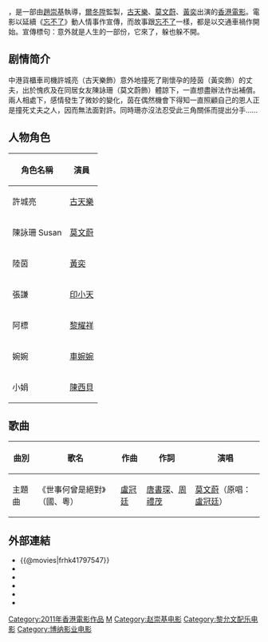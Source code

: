 {{Otheruses|subject=香港电影|other=與「'''一路有你'''」同名的其他名義|一路有你 (马来西亚电影)}}

{{Infobox Film
| name               = 一路有你
| original_name      = ''{{lang|en|The Road Less Traveled}}''
| image              = 
| caption            = 
| director           = [[趙崇基|趙崇基]]
| producer           = [[爾冬陞|爾冬陞]]<br>[[方平|方平]] <small>'''聯合監製'''</small><br>羅曉文 <small>'''聯合監製'''</small>
| producer_2         = 錢榮威、曾子健
| writer             = [[趙崇基|趙崇基]]<br>陳建忠
| starring           = [[古天樂|古天樂]]<br>[[莫文蔚|莫文蔚]]<br>[[黃奕|黃奕]]
| music              = [[黎允文|黎允文]]
| cinematography     = [[黎耀輝|黎耀輝]] HKSC
| editing            = [[鄺志良|鄺志良]] HKSE
| production_company = 無限映畫有限公司 <small>'''攝製'''</small><br>湖南瀟湘電影媒體有限公司 <small>'''出品'''</small><br>[[保利博纳电影发行公司|保利博纳电影发行公司]] <small>'''出品'''</small><br>[[博納影視娛樂有限公司|博納影視娛樂有限公司]] <small>'''出品'''</small>
| distributor        = [[發行工作室|發行工作室]]
| released           = {{film date|2010|12|31|中國大陸|2011|1|6|香港}}
| runtime            = 108分鐘
| country            = {{HK}}
| language           = [[粵語|粵語]] / [[國語|國語]]
| preceded_by        = 
| followed_by        = 
| 主題曲 = 〈世事何曾是絕對〉／[[莫文蔚|莫文蔚]]
| rate               = {{HK}}： II A
| imdb_id    = tt1797547
}}

{{engname|《一路有你》|''The Road Less Traveled''}}，是一部由[[趙崇基|趙崇基]]執導，[[爾冬陞|爾冬陞]]監製，[[古天樂|古天樂]]、[[莫文蔚|莫文蔚]]、[[黃奕|黃奕]]出演的[[香港電影|香港電影]]。電影以延續《[[忘不了_(電影)|忘不了]]》動人情事作宣傳，而故事跟[[忘不了|忘不了]]一樣，都是以交通車禍作開始。宣傳標句：意外就是人生的一部份，它來了，躲也躲不開。

== 剧情简介 ==
中港貨櫃車司機許城亮（古天樂飾）意外地撞死了剛懷孕的陸茵（黃奕飾）的丈夫，出於愧疚及在同居女友陳詠珊（莫文蔚飾）體諒下，一直想盡辦法作出補償。兩人相處下，感情發生了微妙的變化，茵在偶然機會下得知一直照顧自己的恩人正是撞死丈夫之人，因而無法面對許。同時珊亦沒法忍受此三角關係而提出分手……

== 人物角色 ==
{| class="wikitable" 
|- 
! 角色名稱 || 演員 
|- 
| 許城亮 || [[古天樂|古天樂]] 
|- 
| 陳詠珊 Susan || [[莫文蔚|莫文蔚]] 
|- 
| 陸茵 || [[黃奕|黃奕]]  
|- 
| 張謙|| [[印小天|印小天]] 
|- 
| 阿標|| [[黎耀祥|黎耀祥]] 
|- 
| 婉婉|| [[車婉婉|車婉婉]] 
|- 
|  小娟 || [[陳西貝|陳西貝]] 

|}

==歌曲==
{|class="wikitable"
!曲別!!歌名!!作曲!!作詞!!演唱
|- align=center	
|主題曲||《世事何曾是絕對》（國、粵）||[[盧冠廷|盧冠廷]]||[[唐書琛|唐書琛]]、[[周禮茂|周禮茂]]||[[莫文蔚|莫文蔚]]（原唱：[[盧冠廷|盧冠廷]]）
|}

==外部連結==
*{{@movies|frhk41797547}}
*{{douban}}
*{{Mtime|100771}}
*{{rotten-tomatoes|the_road_less_travelled}}
*{{hkmdb title|13791}}
*{{imdb title|1797547}}

{{莫文蔚}}
{{古天樂主要電影}}

[[Category:2011年香港電影作品|Category:2011年香港電影作品]]
[[Category:香港劇情片|M]]
[[Category:赵崇基电影|Category:赵崇基电影]]
[[Category:黎允文配乐电影|Category:黎允文配乐电影]]
[[Category:博纳影业电影|Category:博纳影业电影]]
